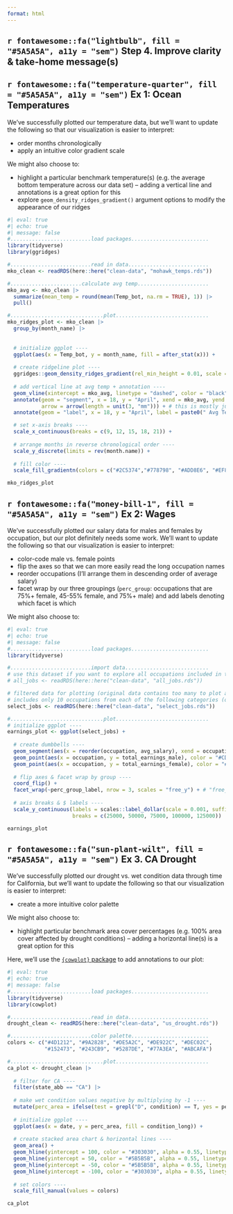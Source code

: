 ```yaml
---
format: html
---
```


## `r fontawesome::fa("lightbulb", fill = "#5A5A5A", a11y = "sem")` Step 4. Improve clarity & take-home message(s)

::: panel-tabset

## **`r fontawesome::fa("temperature-quarter", fill = "#5A5A5A", a11y = "sem")` Ex 1:** Ocean Temperatures

We've successfully plotted our temperature data, but we'll want to update the following so that our visualization is easier to interpret: 

- order months chronologically
- apply an intuitive color gradient scale

We might also choose to:

- highlight a particular benchmark temperature(s) (e.g. the average bottom temperature across our data set) -- adding a vertical line and annotations is a great option for this 
- explore `geom_density_ridges_gradient()` argument options to modify the appearance of our ridges

```r
#| eval: true
#| echo: true
#| message: false
#..........................load packages.........................
library(tidyverse)
library(ggridges)

#..........................read in data..........................
mko_clean <- readRDS(here::here("clean-data", "mohawk_temps.rds"))

#.......................calculate avg temp.......................
mko_avg <- mko_clean |> 
  summarize(mean_temp = round(mean(Temp_bot, na.rm = TRUE), 1)) |> 
  pull() 

#..............................plot..............................
mko_ridges_plot <- mko_clean |> 
  group_by(month_name) |> 
  
  
  # initialize ggplot ----
  ggplot(aes(x = Temp_bot, y = month_name, fill = after_stat(x))) +
  
  # create ridgeline plot ----
  ggridges::geom_density_ridges_gradient(rel_min_height = 0.01, scale = 3) + # rel_min_height cuts trailing tails (0.01 suggested); scale sets extent of overlap
  
  # add vertical line at avg temp + annotation ----
  geom_vline(xintercept = mko_avg, linetype = "dashed", color = "black") +
  annotate(geom = "segment", x = 18, y = "April", xend = mko_avg, yend = "May",
           arrow = arrow(length = unit(3, "mm"))) + # this is mostly just a bunch of manual fiddling until the arrow is placed where I want it
  annotate(geom = "label", x = 18, y = "April", label = paste0(" Avg Temp = ", mko_avg, "°C"), hjust = "left") + # same here

  # set x-axis breaks ----
  scale_x_continuous(breaks = c(9, 12, 15, 18, 21)) +
  
  # arrange months in reverse chronological order ----
  scale_y_discrete(limits = rev(month.name)) + 
  
  # fill color ----
  scale_fill_gradientn(colors = c("#2C5374","#778798", "#ADD8E6", "#EF8080", "#8B3A3A"), name = "Temp. (°C)") 

mko_ridges_plot
```

## **`r fontawesome::fa("money-bill-1", fill = "#5A5A5A", a11y = "sem")` Ex 2:** Wages

We've successfully plotted our salary data for males and females by occupation, but our plot definitely needs some work. We'll want to update the following so that our visualization is easier to interpret:

- color-code male vs. female points
- flip the axes so that we can more easily read the long occupation names
- reorder occupations (I'll arrange them in descending order of average salary)
- facet wrap by our three groupings (`perc_group`: occupations that are 75%+ female, 45-55% female, and 75%+ male) and add labels denoting which facet is which

We might also choose to: 


```r
#| eval: true
#| echo: true
#| message: false
#..........................load packages.........................
library(tidyverse)

#..........................import data...........................
# use this dataset if you want to explore all occupations included in the original TidyTuesday dataset
# all_jobs <- readRDS(here::here("clean-data", "all_jobs.rds")) 

# filtered data for plotting (original data contains too many to plot at once)
# includes only 10 occupations from each of the following categories (occupations that are 75%+ women, 45-55% women, and 75%+ men)
select_jobs <- readRDS(here::here("clean-data", "select_jobs.rds")) 

#..............................plot..............................
# initialize ggplot ----
earnings_plot <- ggplot(select_jobs) +
  
  # create dumbbells ----
  geom_segment(aes(x = reorder(occupation, avg_salary), xend = occupation, y = total_earnings_female, yend = total_earnings_male)) + # reorder occupation by avg_salary here
  geom_point(aes(x = occupation, y = total_earnings_male), color = "#CD93D8", size = 2.5) +
  geom_point(aes(x = occupation, y = total_earnings_female), color = "#6A1E99", size = 2.5) +
  
  # flip axes & facet wrap by group ----
  coord_flip() +
  facet_wrap(~perc_group_label, nrow = 3, scales = "free_y") + # "free_y" plots only the axis labels that exist in each group
  
  # axis breaks & $ labels ----
  scale_y_continuous(labels = scales::label_dollar(scale = 0.001, suffix = "k"),
                     breaks = c(25000, 50000, 75000, 100000, 125000)) 

earnings_plot
```

## **`r fontawesome::fa("sun-plant-wilt", fill = "#5A5A5A", a11y = "sem")` Ex 3.** CA Drought

We've successfully plotted our drought vs. wet condition data through time for California, but we'll want to update the following so that our visualization is easier to interpret:

- create a more intuitive color palette

We might also choose to: 

- highlight particular benchmark area cover percentages (e.g. 100% area cover affected by drought conditions) -- adding a horizontal line(s) is a great option for this

Here, we'll use the [`{cowplot}` package](https://github.com/wilkelab/cowplot) to add annotations to our plot:

```r
#| eval: true
#| echo: true
#| message: false
#..........................load packages.........................
library(tidyverse)
library(cowplot)

#..........................read in data..........................
drought_clean <- readRDS(here::here("clean-data", "us_drought.rds"))

#..........................color palette.........................
colors <- c("#4D1212", "#9A2828", "#DE5A2C", "#DE922C", "#DEC02C", 
            "#152473", "#243CB9", "#5287DE", "#77A3EA", "#ABCAFA")

#..............................plot..............................
ca_plot <- drought_clean |>
  
  # filter for CA ----
  filter(state_abb == "CA") |> 
  
  # make wet condition values negative by multiplying by -1 ----
  mutate(perc_area = ifelse(test = grepl("D", condition) == T, yes = perc_area, no = perc_area * -1)) |>
  
  # initialize ggplot ----
  ggplot(aes(x = date, y = perc_area, fill = condition_long)) + 
  
  # create stacked area chart & horizontal lines ----
  geom_area() +
  geom_hline(yintercept = 100, color = "#303030", alpha = 0.55, linetype = 2) +
  geom_hline(yintercept = 50, color = "#5B5B5B", alpha = 0.55, linetype = 2) +
  geom_hline(yintercept = -50, color = "#5B5B5B", alpha = 0.55, linetype = 2) +
  geom_hline(yintercept = -100, color = "#303030", alpha = 0.55, linetype = 2) +
  
  # set colors ----
  scale_fill_manual(values = colors)

ca_plot

```

:::